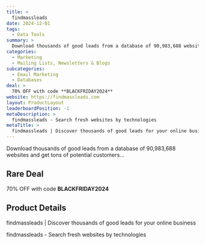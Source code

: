 ```yaml
---
title: >
  findmassleads
date: 2024-12-01
tags:
  - Data Tools
summary: >
  Download thousands of good leads from a database of 90,983,688 websites and get tons of potential customers...
categories:
  - Marketing
  - Mailing Lists, Newsletters & Blogs
subcategories:
  - Email Marketing
  - Databases
deal: >
  70% OFF with code **BLACKFRIDAY2024**
website: https://findmassleads.com
layout: ProductLayout
leaderboardPosition: -1
metaDescription: >
  findmassleads - Search fresh websites by technologies
metaTitle: >
  findmassleads | Discover thousands of good leads for your online business
---
```

Download thousands of good leads from a database of 90,983,688 websites and get tons of potential customers...

## Rare Deal

70% OFF with code **BLACKFRIDAY2024**

## Product Details

findmassleads | Discover thousands of good leads for your online business

findmassleads - Search fresh websites by technologies
